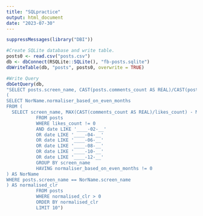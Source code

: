 ```yaml
---
title: "SQLpractice"
output: html_document
date: "2023-07-30"
---
```


```r
suppressMessages(library("DBI"))

#Create SQLite database and write table.
posts0 <- read.csv("posts.csv")
db <- dbConnect(RSQLite::SQLite(), "fb-posts.sqlite")
dbWriteTable(db, "posts", posts0, overwrite = TRUE)

#Write Query
dbGetQuery(db, 
"SELECT posts.screen_name, CAST(posts.comments_count AS REAL)/CAST(posts.likes_count AS REAL)/
(
SELECT NorName.normaliser_based_on_even_months 
FROM (
  SELECT screen_name, MAX(CAST(comments_count AS REAL)/likes_count) - MIN(CAST(comments_count AS REAL)/likes_count) AS normaliser_based_on_even_months 
           FROM posts 
           WHERE likes_count != 0
           AND date LIKE '____-02-__' 
           OR date LIKE '____-04-__' 
           OR date LIKE '____-06-__' 
           OR date LIKE '____-08-__'
           OR date LIKE '____-10-__'
           OR date LIKE '____-12-__'
           GROUP BY screen_name
           HAVING normaliser_based_on_even_months != 0
) AS NorName
WHERE posts.screen_name == NorName.screen_name
) AS normalised_clr
           FROM posts
           WHERE normalised_clr > 0
           ORDER BY normalised_clr
           LIMIT 10")
```

